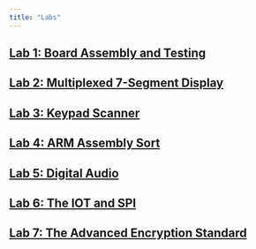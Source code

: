 ```yaml
---
title: "Labs"
---
```


## [Lab 1: Board Assembly and Testing](./labs/lab1/)
## [Lab 2: Multiplexed 7-Segment Display](./labs/lab2/)
## [Lab 3: Keypad Scanner](./labs/lab3/)
## [Lab 4: ARM Assembly Sort](./labs/lab4/)
## [Lab 5: Digital Audio](./labs/lab5/)
## [Lab 6: The IOT and SPI](./labs/lab6/)
## [Lab 7: The Advanced Encryption Standard](./labs/lab7/)